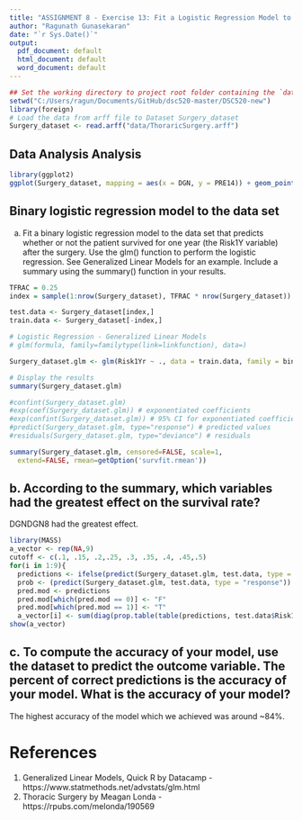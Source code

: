 ```yaml
--- 
title: "ASSIGNMENT 8 - Exercise 13: Fit a Logistic Regression Model to the Thoracic Surgery Binary Dataset"
author: "Ragunath Gunasekaran"
date: "`r Sys.Date()`"
output:
  pdf_document: default
  html_document: default
  word_document: default
---
```



```r
## Set the working directory to project root folder containing the `data` directory
setwd("C:/Users/ragun/Documents/GitHub/dsc520-master/DSC520-new")
library(foreign)
# Load the data from arff file to Dataset Surgery_dataset
Surgery_dataset <- read.arff("data/ThoraricSurgery.arff")
```

##  Data Analysis Analysis

```r
library(ggplot2)
ggplot(Surgery_dataset, mapping = aes(x = DGN, y = PRE14)) + geom_point(mapping = aes(colour = Risk1Yr)) + xlab("Weakness before Surgery") + ylab("Diagnosis") 

```

##  Binary logistic regression model to the data set 
a. Fit a binary logistic regression model to the data set that predicts whether or not the patient survived for one year (the Risk1Y variable) after the surgery. Use the glm() function to perform the logistic regression. See Generalized Linear Models for an example. Include a summary using the summary() function in your results.


```r
TFRAC = 0.25
index = sample(1:nrow(Surgery_dataset), TFRAC * nrow(Surgery_dataset))

test.data <- Surgery_dataset[index,]
train.data <- Surgery_dataset[-index,]

# Logistic Regression - Generalized Linear Models
# glm(formula, family=familytype(link=linkfunction), data=)

Surgery_dataset.glm <- glm(Risk1Yr ~ ., data = train.data, family = binomial)

# Display the results
summary(Surgery_dataset.glm)

#confint(Surgery_dataset.glm)
#exp(coef(Surgery_dataset.glm)) # exponentiated coefficients
#exp(confint(Surgery_dataset.glm)) # 95% CI for exponentiated coefficients
#predict(Surgery_dataset.glm, type="response") # predicted values
#residuals(Surgery_dataset.glm, type="deviance") # residuals

summary(Surgery_dataset.glm, censored=FALSE, scale=1,
  extend=FALSE, rmean=getOption('survfit.rmean'))


```

## b. According to the summary, which variables had the greatest effect on the survival rate?

DGNDGN8 had the greatest effect.


```r
library(MASS)
a_vector <- rep(NA,9)
cutoff <- c(.1, .15, .2,.25, .3, .35, .4, .45,.5)
for(i in 1:9){
  predictions <- ifelse(predict(Surgery_dataset.glm, test.data, type = "response")>cutoff[i],1,0)
  prob <- (predict(Surgery_dataset.glm, test.data, type = "response"))
  pred.mod <- predictions
  pred.mod[which(pred.mod == 0)] <- "F"
  pred.mod[which(pred.mod == 1)] <- "T"
  a_vector[i] <- sum(diag(prop.table(table(predictions, test.data$Risk1Yr))))}
show(a_vector)
```

## c. To compute the accuracy of your model, use the dataset to predict the outcome variable. The percent of correct predictions is the accuracy of your model. What is the accuracy of your model?

The highest accuracy of the model which we achieved was around ~84%.



# References
1.  Generalized Linear Models,  Quick R by Datacamp - https://www.statmethods.net/advstats/glm.html
2.  Thoracic Surgery by Meagan Londa - https://rpubs.com/melonda/190569
